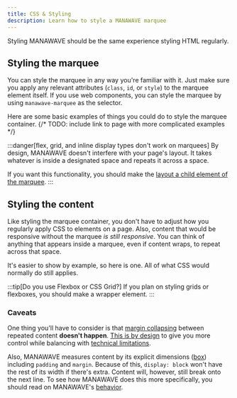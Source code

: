 ```yaml
---
title: CSS & Styling
description: Learn how to style a MANAWAVE marquee
---
```



Styling MANAWAVE should be the same experience styling HTML regularly.

## Styling the marquee

You can style the marquee in any way you're familiar with it. Just make sure you
apply any relevant attributes (`class`, `id`, or `style`) to the marquee element itself.
If you use web components, you can style the marquee by using `manawave-marquee` as the selector.

Here are some basic examples of things you could do to style the marquee container.
{/* TODO: include link to page with more complicated examples */}

<Sandpack activeFile="style.css" html={marqueeHTML} css={marqueeCSS} />

:::danger[flex, grid, and inline display types don't work on marquees]
By design, MANAWAVE doesn't interfere with your page's layout. It takes whatever is inside a designated space
and repeats it across a space.

If you want this functionality, you should make the [layout a child element of the marquee](#styling-content).
:::

## <a id="styling-content"></a>Styling the content

Like styling the marquee container, you don't have to adjust how you regularly apply CSS to elements on a page.
Also, content that would be responsive without the marquee
_is still responsive_. You can think of anything that appears inside a marquee, even if content wraps, to repeat across that space.

It's easier to show by example, so here is one. All of what CSS would normally do still applies.

<Sandpack activeFile="style.css" html={contentHTML} css={contentCSS} />

:::tip[Do you use Flexbox or CSS Grid?]
If you plan on styling grids or flexboxes, you should make a wrapper element.
:::

### Caveats

One thing you'll have to consider is that [margin collapsing](https://developer.mozilla.org/en-US/docs/Web/CSS/CSS_box_model/Mastering_margin_collapsing) between repeated content **doesn't happen**.
[This is by design](/docs/reference/behavior) to give you more control while balancing with [technical limitations](/docs/reference/limits).

Also, MANAWAVE measures content by its explicit dimensions ([box](https://developer.mozilla.org/en-US/docs/Learn/CSS/Building_blocks/The_box_model)) including `padding` and `margin`.
Because of this, `display: block` won't have the rest of its width if there's extra. Content will, however, still break onto the next line.
To see how MANAWAVE does this more specifically, you should read on MANAWAVE's [behavior](/docs/reference/behavior).
